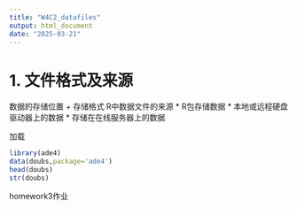 ```yaml
---
title: "W4C2_datafiles"
output: html_document
date: "2025-03-21"
---
```


# 1. 文件格式及来源
数据的存储位置 + 存储格式
R中数据文件的来源
* R包存储数据
* 本地或远程硬盘驱动器上的数据
* 存储在在线服务器上的数据

加载
```r
library(ade4)
data(doubs,package='ade4')
head(doubs)
str(doubs)
```

homework3作业
